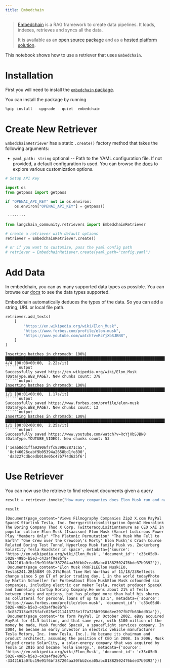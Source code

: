 ```yaml
---
title: Embedchain
---
```


>[Embedchain](https://github.com/embedchain/embedchain) is a RAG framework to create data pipelines. It loads, indexes, retrieves and syncs all the data.
>
>It is available as an [open source package](https://github.com/embedchain/embedchain) and as a [hosted platform solution](https://app.embedchain.ai/).

This notebook shows how to use a retriever that uses `Embedchain`.

# Installation

First you will need to install the [`embedchain` package](https://pypi.org/project/embedchain/). 

You can install the package by running 


```python
%pip install --upgrade --quiet  embedchain
```

# Create New Retriever

`EmbedchainRetriever` has a static `.create()` factory method that takes the following arguments:

* `yaml_path: string` optional -- Path to the YAML configuration file. If not provided, a default configuration is used. You can browse the [docs](https://docs.embedchain.ai/) to explore various customization options.


```python
# Setup API Key

import os
from getpass import getpass

if "OPENAI_API_KEY" not in os.environ:
    os.environ["OPENAI_API_KEY"] = getpass()
```
```output
 ········
```

```python
from langchain_community.retrievers import EmbedchainRetriever

# create a retriever with default options
retriever = EmbedchainRetriever.create()

# or if you want to customize, pass the yaml config path
# retriever = EmbedchainRetiever.create(yaml_path="config.yaml")
```

# Add Data

In embedchain, you can as many supported data types as possible. You can browse our [docs](https://docs.embedchain.ai/) to see the data types supported.

Embedchain automatically deduces the types of the data. So you can add a string, URL or local file path.


```python
retriever.add_texts(
    [
        "https://en.wikipedia.org/wiki/Elon_Musk",
        "https://www.forbes.com/profile/elon-musk",
        "https://www.youtube.com/watch?v=RcYjXbSJBN8",
    ]
)
```
```output
Inserting batches in chromadb: 100%|████████████████████████████████████████████████████████████████████████████████████████████████████████████████| 4/4 [00:08<00:00,  2.22s/it]
``````output
Successfully saved https://en.wikipedia.org/wiki/Elon_Musk (DataType.WEB_PAGE). New chunks count: 378
``````output
Inserting batches in chromadb: 100%|████████████████████████████████████████████████████████████████████████████████████████████████████████████████| 1/1 [00:01<00:00,  1.17s/it]
``````output
Successfully saved https://www.forbes.com/profile/elon-musk (DataType.WEB_PAGE). New chunks count: 13
``````output
Inserting batches in chromadb: 100%|████████████████████████████████████████████████████████████████████████████████████████████████████████████████| 1/1 [00:02<00:00,  2.25s/it]
``````output
Successfully saved https://www.youtube.com/watch?v=RcYjXbSJBN8 (DataType.YOUTUBE_VIDEO). New chunks count: 53
```


```output
['1eab8dd1ffa92906f7fc839862871ca5',
 '8cf46026cabf9b05394a2658bd1fe890',
 'da3227cdbcedb018e05c47b774d625f6']
```


# Use Retriever

You can now use the retrieve to find relevant documents given a query


```python
result = retriever.invoke("How many companies does Elon Musk run and name those?")
```


```python
result
```



```output
[Document(page_content='Views Filmography Companies Zip2 X.com PayPal SpaceX Starlink Tesla, Inc. Energycriticismlitigation OpenAI Neuralink The Boring Company Thud X Corp. Twitteracquisitiontenure as CEO xAI In popular culture Elon Musk (Isaacson) Elon Musk (Vance) Ludicrous Power Play "Members Only" "The Platonic Permutation" "The Musk Who Fell to Earth" "One Crew over the Crewcoo\'s Morty" Elon Musk\'s Crash Course Related Boring Test Tunnel Hyperloop Musk family Musk vs. Zuckerberg SolarCity Tesla Roadster in space', metadata={'source': 'https://en.wikipedia.org/wiki/Elon_Musk', 'document_id': 'c33c05d0-5028-498b-b5e3-c43a4f9e8bf8--3342161a0fbc19e91f6bf387204aa30fbb2cea05abc81882502476bde37b9392'}),
 Document(page_content='Elon Musk PROFILEElon MuskCEO, Tesla$241.2B$508M (0.21%)Real Time Net Worthas of 11/18/23Reflects change since 5 pm ET of prior trading day. 1 in the world todayPhoto by Martin Schoeller for ForbesAbout Elon MuskElon Musk cofounded six companies, including electric car maker Tesla, rocket producer SpaceX and tunneling startup Boring Company.He owns about 21% of Tesla between stock and options, but has pledged more than half his shares as collateral for personal loans of up to $3.5', metadata={'source': 'https://www.forbes.com/profile/elon-musk', 'document_id': 'c33c05d0-5028-498b-b5e3-c43a4f9e8bf8--3c8573134c575fafc025e9211413723e1f7a725b5936e8ee297fb7fb63bdd01a'}),
 Document(page_content='to form PayPal. In October 2002, eBay acquired PayPal for $1.5 billion, and that same year, with $100 million of the money he made, Musk founded SpaceX, a spaceflight services company. In 2004, he became an early investor in electric vehicle manufacturer Tesla Motors, Inc. (now Tesla, Inc.). He became its chairman and product architect, assuming the position of CEO in 2008. In 2006, Musk helped create SolarCity, a solar-energy company that was acquired by Tesla in 2016 and became Tesla Energy.', metadata={'source': 'https://en.wikipedia.org/wiki/Elon_Musk', 'document_id': 'c33c05d0-5028-498b-b5e3-c43a4f9e8bf8--3342161a0fbc19e91f6bf387204aa30fbb2cea05abc81882502476bde37b9392'})]
```



```python

```
